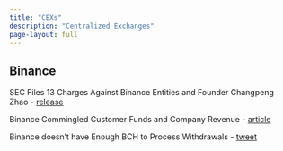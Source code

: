 ```yaml
---
title: "CEXs"  
description: "Centralized Exchanges"
page-layout: full
---
```


## Binance

SEC Files 13 Charges Against Binance Entities and Founder Changpeng Zhao
- [release](https://www.sec.gov/news/press-release/2023-101)

Binance Commingled Customer Funds and Company Revenue
- [article](https://www.reuters.com/investigates/special-report/crypto-binance-money/)

Binance doesn't have Enough BCH to Process Withdrawals
- [tweet](https://twitter.com/im_uname/status/1678159645209411584?s=20)